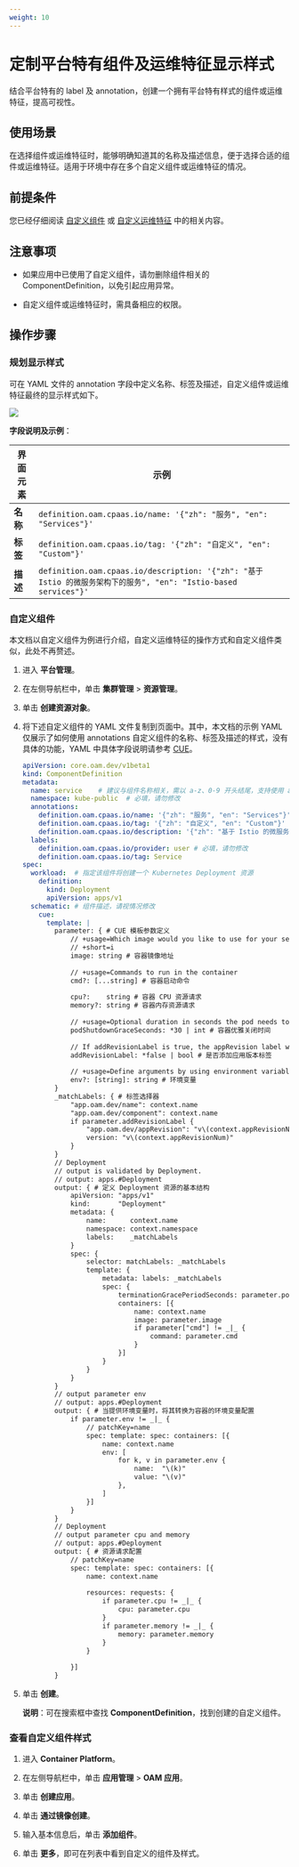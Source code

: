 ```yaml
---
weight: 10
---
```


# 定制平台特有组件及运维特征显示样式

结合平台特有的 label 及 annotation，创建一个拥有平台特有样式的组件或运维特征，提高可视性。

## 使用场景

在选择组件或运维特征时，能够明确知道其的名称及描述信息，便于选择合适的组件或运维特征。适用于环境中存在多个自定义组件或运维特征的情况。

## 前提条件

您已经仔细阅读 [自定义组件](https://kubevela.io/zh/docs/platform-engineers/components/custom-component/) 或 [自定义运维特征](https://kubevela.io/zh/docs/platform-engineers/traits/customize-trait/) 中的相关内容。

## 注意事项

* 如果应用中已使用了自定义组件，请勿删除组件相关的 ComponentDefinition，以免引起应用异常。

* 自定义组件或运维特征时，需具备相应的权限。

## 操作步骤

### 规划显示样式

可在 YAML 文件的 annotation 字段中定义名称、标签及描述，自定义组件或运维特征最终的显示样式如下。

<img src="../assets/00-oam_custom_comp.png" />

**字段说明及示例**：

|界面元素| 示例                                                        |
| ---------------------------- | ------------------------------------------------------------ |
|**名称**| `definition.oam.cpaas.io/name: '{"zh": "服务", "en": "Services"}'` |
|**标签**| `definition.oam.cpaas.io/tag: '{"zh": "自定义", "en": "Custom"}'` |
|**描述**| `definition.oam.cpaas.io/description: '{"zh": "基于 Istio 的微服务架构下的服务", "en": "Istio-based services"}'`|


### 自定义组件

本文档以自定义组件为例进行介绍，自定义运维特征的操作方式和自定义组件类似，此处不再赘述。

1. 进入 **平台管理**。

2. 在左侧导航栏中，单击 **集群管理** > **资源管理**。

3. 单击 **创建资源对象**。

4. 将下述自定义组件的 YAML 文件复制到页面中。其中，本文档的示例 YAML 仅展示了如何使用 annotations 自定义组件的名称、标签及描述的样式，没有具体的功能，YAML 中具体字段说明请参考 [CUE](/application/create_applications/create_oam_applications/concepts/cue.mdx)。

    ```yaml
    apiVersion: core.oam.dev/v1beta1
    kind: ComponentDefinition
    metadata:
      name: service    # 建议与组件名称相关，需以 a-z、0-9 开头结尾，支持使用 a-z、0-9、-、.
      namespace: kube-public  # 必填，请勿修改
      annotations:
        definition.oam.cpaas.io/name: '{"zh": "服务", "en": "Services"}'
        definition.oam.cpaas.io/tag: '{"zh": "自定义", "en": "Custom"}'    
        definition.oam.cpaas.io/description: '{"zh": "基于 Istio 的微服务架构下的服务", "en": "Istio-based services"}'
      labels:
        definition.oam.cpaas.io/provider: user # 必填，请勿修改
        definition.oam.cpaas.io/tag: Service
    spec:
      workload:  # 指定该组件将创建一个 Kubernetes Deployment 资源
        definition:
          kind: Deployment
          apiVersion: apps/v1
      schematic: # 组件描述，请视情况修改
        cue:
          template: |
            parameter: { # CUE 模板参数定义
                // +usage=Which image would you like to use for your service
                // +short=i
                image: string # 容器镜像地址
         
                // +usage=Commands to run in the container
                cmd?: [...string] # 容器启动命令
         
                cpu?:    string # 容器 CPU 资源请求
                memory?: string # 容器内存资源请求
         
                // +usage=Optional duration in seconds the pod needs to terminate gracefully
                podShutdownGraceSeconds: *30 | int # 容器优雅关闭时间
         
                // If addRevisionLabel is true, the appRevision label will be added to the underlying pods
                addRevisionLabel: *false | bool # 是否添加应用版本标签
         
                // +usage=Define arguments by using environment variables
                env?: [string]: string # 环境变量
            }
            _matchLabels: { # 标签选择器
                "app.oam.dev/name": context.name
                "app.oam.dev/component": context.name
                if parameter.addRevisionLabel {
                    "app.oam.dev/appRevision": "v\(context.appRevisionNum)"
                    version: "v\(context.appRevisionNum)"
                }
            }
            // Deployment
            // output is validated by Deployment.
            // output: apps.#Deployment
            output: { # 定义 Deployment 资源的基本结构
                apiVersion: "apps/v1"
                kind:       "Deployment"
                metadata: {
                    name:      context.name
                    namespace: context.namespace
                    labels:    _matchLabels
                }
                spec: {
                    selector: matchLabels: _matchLabels
                    template: {
                        metadata: labels: _matchLabels
                        spec: {
                            terminationGracePeriodSeconds: parameter.podShutdownGraceSeconds
                            containers: [{
                                name: context.name
                                image: parameter.image
                                if parameter["cmd"] != _|_ {
                                    command: parameter.cmd
                                }
                            }]
                        }
                    }
                }
            }
            // output parameter env
            // output: apps.#Deployment
            output: { # 当提供环境变量时，将其转换为容器的环境变量配置
                if parameter.env != _|_ {
                    // patchKey=name
                    spec: template: spec: containers: [{
                        name: context.name
                        env: [
                            for k, v in parameter.env {
                                name:  "\(k)"
                                value: "\(v)"
                            },
                        ]
                    }]
                }
            }
            // Deployment
            // output parameter cpu and memory
            // output: apps.#Deployment
            output: { # 资源请求配置
                // patchKey=name
                spec: template: spec: containers: [{
                    name: context.name
         
                    resources: requests: {
                        if parameter.cpu != _|_ {
                            cpu: parameter.cpu
                        }
                        if parameter.memory != _|_ {
                            memory: parameter.memory
                        }
                    }
         
                }]
            }
    ```

5. 单击 **创建**。

    **说明**：可在搜索框中查找 **ComponentDefinition**，找到创建的自定义组件。

### 查看自定义组件样式

1. 进入 **Container Platform**。

2. 在左侧导航栏中，单击 **应用管理** > **OAM 应用**。

3. 单击 **创建应用**。

4. 单击 **通过镜像创建**。

5. 输入基本信息后，单击 **添加组件**。

6. 单击 **更多**，即可在列表中看到自定义的组件及样式。